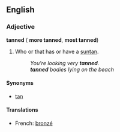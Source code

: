 ==English==
===Adjective===
'''tanned''' ({{compar}} '''more tanned''', {{superl}} '''most tanned''')

#Who or that has or have a [[suntan]].
#:''You're looking very '''tanned'''.''
#:'''''tanned''' bodies lying on the beach''

====Synonyms====
*[[tan]]

====Translations====
*French: [[bronzé]]
